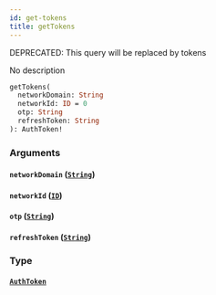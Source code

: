 ```yaml
---
id: get-tokens
title: getTokens
---
```


<span class="badge badge--warning">DEPRECATED: This query will be replaced by tokens</span>

No description

```graphql
getTokens(
  networkDomain: String
  networkId: ID = 0
  otp: String
  refreshToken: String
): AuthToken!

```

### Arguments

#### `networkDomain` ([`String`](/docs/graphql/scalars/string))

#### `networkId` ([`ID`](/docs/graphql/scalars/id))

#### `otp` ([`String`](/docs/graphql/scalars/string))

#### `refreshToken` ([`String`](/docs/graphql/scalars/string))

### Type

#### [`AuthToken`](/docs/graphql/objects/auth-token)
